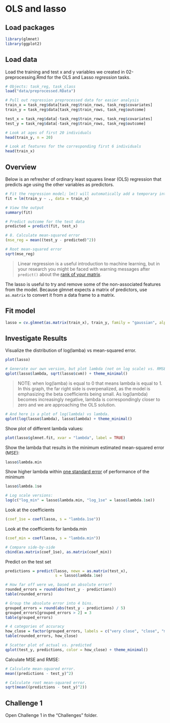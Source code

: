 # OLS and lasso

## Load packages

```r
library(glmnet)
library(ggplot2)
```

## Load data 

Load the training and test x and y variables we created in 02-preprocessing.Rmd for the OLS and Lasso *regression* tasks. 

```r
# Objects: task_reg, task_class
load("data/preprocessed.RData")

# Pull out regression preprocessed data for easier analysis
train_x = task_reg$data[task_reg$train_rows, task_reg$covariates]
train_y = task_reg$data[task_reg$train_rows, task_reg$outcome]

test_x = task_reg$data[-task_reg$train_rows, task_reg$covariates]
test_y = task_reg$data[-task_reg$train_rows, task_reg$outcome]

# Look at ages of first 20 individuals
head(train_y, n = 20)

# Look at features for the corresponding first 6 individuals
head(train_x)
```

## Overview

Below is an refresher of ordinary least squares linear (OLS) regression that predicts age using the other variables as predictors. 

```r
# Fit the regression model; lm() will automatically add a temporary intercept column
fit = lm(train_y ~ ., data = train_x)

# View the output
summary(fit) 

# Predict outcome for the test data
predicted = predict(fit, test_x)

# 8. Calculate mean-squared error
(mse_reg = mean((test_y - predicted)^2))

# Root mean-squared error
sqrt(mse_reg)
```

> Linear regression is a useful introduction to machine learning, but in your research you might be faced with warning messages after `predict()` about the [rank of your matrix](https://stats.stackexchange.com/questions/35071/what-is-rank-deficiency-and-how-to-deal-with-it).

The lasso is useful to try and remove some of the non-associated features from the model. Because glmnet expects a matrix of predictors, use `as.matrix` to convert it from a data frame to a matrix. 

## Fit model

```r
lasso = cv.glmnet(as.matrix(train_x), train_y, family = "gaussian", alpha = 1)
```

## Investigate Results

Visualize the distribution of log(lamba) vs mean-squared error.   
```r
plot(lasso)

# Generate our own version, but plot lambda (not on log scale) vs. RMSE.
qplot(lasso$lambda, sqrt(lasso$cvm)) + theme_minimal()

```

> NOTE: when log(lamba) is equal to 0 that means lambda is equal to 1. In this graph, the far right side is overpenalized, as the model is emphasizing the beta coefficients being small. As log(lambda) becomes increasingly negative, lambda is correspondingly closer to zero and we are approaching the OLS solution. 

```r
# And here is a plot of log(lambda) vs lambda.
qplot(log(lasso$lambda), lasso$lambda) + theme_minimal()
```

Show plot of different lambda values: 
```r
plot(lasso$glmnet.fit, xvar = "lambda", label = TRUE)
```

Show the lambda that results in the minimum estimated mean-squared error (MSE):
```r
lasso$lambda.min
```

Show higher lambda within [one standard error](https://stats.stackexchange.com/questions/80268/empirical-justification-for-the-one-standard-error-rule-when-using-cross-validat) of performance of the minimum
```r
lasso$lambda.1se

# Log scale versions:
log(c("log_min" = lasso$lambda.min, "log_1se" = lasso$lambda.1se))
```

Look at the coefficients
```r
(coef_1se = coef(lasso, s = "lambda.1se"))
```

Look at the coefficients for lambda.min
```r
(coef_min = coef(lasso, s = "lambda.min"))

# Compare side-by-side
cbind(as.matrix(coef_1se), as.matrix(coef_min))
```

Predict on the test set
```r
predictions = predict(lasso, newx = as.matrix(test_x),
                      s = lasso$lambda.1se)

# How far off were we, based on absolute error?
rounded_errors = round(abs(test_y - predictions))
table(rounded_errors)

# Group the absolute error into 4 bins.
grouped_errors = round(abs(test_y - predictions) / 5)
grouped_errors[grouped_errors > 2] = 3
table(grouped_errors)

# 4 categories of accuracy
how_close = factor(grouped_errors, labels = c("very close", "close", "meh", "far"))
table(rounded_errors, how_close)

# Scatter plot of actual vs. predicted
qplot(test_y, predictions, color = how_close) + theme_minimal()
```

Calculate MSE and RMSE:
```r
# Calculate mean-squared error.
mean((predictions - test_y)^2)

# Calculate root mean-squared error.
sqrt(mean((predictions - test_y)^2))
```

## Challenge 1
Open Challenge 1 in the "Challenges" folder. 
